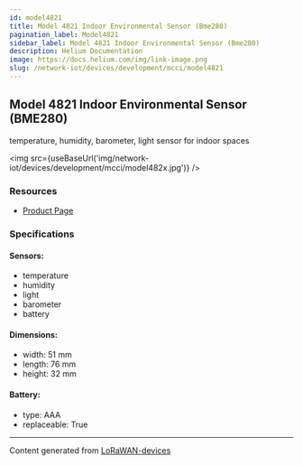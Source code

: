 ```yaml
---
id: model4821
title: Model 4821 Indoor Environmental Sensor (Bme280)
pagination_label: Model4821
sidebar_label: Model 4821 Indoor Environmental Sensor (Bme280)
description: Helium Documentation
image: https://docs.helium.com/img/link-image.png
slug: /network-iot/devices/development/mcci/model4821
---
```



## Model 4821 Indoor Environmental Sensor (BME280)

temperature, humidity, barometer, light sensor for indoor spaces

<img src={useBaseUrl('img/network-iot/devices/development/mcci/model482x.jpg')} />

### Resources

- [Product Page](https://mcci.io/m4821)

### Specifications

#### Sensors:

- temperature
- humidity
- light
- barometer
- battery

#### Dimensions:

- width: 51 mm
- length: 76 mm
- height: 32 mm

#### Battery:

- type: AAA
- replaceable: True

---

Content generated from [LoRaWAN-devices](https://github.com/TheThingsNetwork/lorawan-devices)
